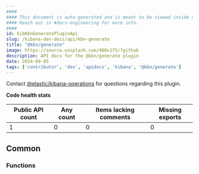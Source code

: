 ```yaml
---
####
#### This document is auto-generated and is meant to be viewed inside our experimental, new docs system.
#### Reach out in #docs-engineering for more info.
####
id: kibKbnGeneratePluginApi
slug: /kibana-dev-docs/api/kbn-generate
title: "@kbn/generate"
image: https://source.unsplash.com/400x175/?github
description: API docs for the @kbn/generate plugin
date: 2024-09-05
tags: ['contributor', 'dev', 'apidocs', 'kibana', '@kbn/generate']
---
```




Contact [@elastic/kibana-operations](https://github.com/orgs/elastic/teams/kibana-operations) for questions regarding this plugin.

**Code health stats**

| Public API count  | Any count | Items lacking comments | Missing exports |
|-------------------|-----------|------------------------|-----------------|
| 1 | 0 | 0 | 0 |

## Common

### Functions
<DocDefinitionList data={kbnGenerateObj.common.functions}/>

